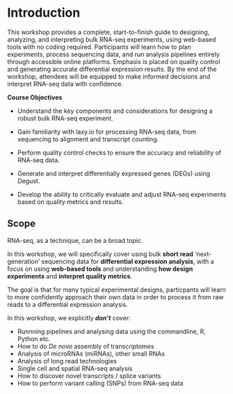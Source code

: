 # Introduction

This workshop provides a complete, start-to-finish guide to designing, analyzing, and interpreting bulk RNA-seq experiments, using web-based tools with no coding required. Participants will learn how to plan experiments, process sequencing data, and run analysis pipelines entirely through accessible online platforms. Emphasis is placed on quality control and generating accurate differential expression results. By the end of the workshop, attendees will be equipped to make informed decisions and interpret RNA-seq data with confidence.


**Course Objectives**

- Understand the key components and considerations for designing a robust bulk RNA-seq experiment.

- Gain familiarity with laxy.io for processing RNA-seq data, from sequencing to alignment and transcript counting.

- Perform quality control checks to ensure the accuracy and reliability of RNA-seq data.

- Generate and interpret differentially expressed genes (DEGs) using Degust.

- Develop the ability to critically evaluate and adjust RNA-seq experiments based on quality metrics and results.

## Scope

RNA-seq, as a technique, can be a broad topic. 

In this workshop, we will specifically cover using bulk **short read** 'next-generation' sequencing data for **differential expression analysis**, 
with a focus on using **web-based tools** and understanding **how design experiments** and **interpret quality metrics**.

The goal is that for many typical experimental designs, particpants will learn to more confidently approach their own data in order to process it 
from raw reads to a differential expression analysis.

In this workshop, we explicitly ***don't*** cover:

- Runnning pipelines and analysing data using the commandline, R, Python etc.
- How to do *De novo* assembly of transcriptomes
- Analysis of microRNAs (miRNAs), other small RNAs
- Analysis of long read technologies
- Single cell and spatial RNA-seq analysis
- How to discover novel transcripts / splice variants
- How to perform variant calling (SNPs) from RNA-seq data
